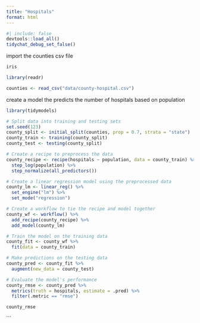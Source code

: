 ```yaml
---
title: "Hospitals"
format: html
---
```



```r
#| include: false
devtools::load_all()
tidychat_debug_set_false()
```

import the counties csv file

```r
iris
```

```r
library(readr)

counties <- read_csv("data/county-hospital.csv")
```

create a model the predicts the number of hospitals based on population


```r
library(tidymodels)

# Split data into training and testing sets
set.seed(123)
county_split <- initial_split(counties, prop = 0.7, strata = "state")
county_train <- training(county_split)
county_test <- testing(county_split)

# Create a recipe to preprocess the data
county_recipe <- recipe(hospitals ~ population, data = county_train) %>%
  step_log(population) %>%
  step_normalize(all_predictors())

# Create a linear regression model using the preprocessed data
county_lm <- linear_reg() %>%
  set_engine("lm") %>%
  set_mode("regression")

# Create a workflow to tie the recipe and model together
county_wf <- workflow() %>%
  add_recipe(county_recipe) %>%
  add_model(county_lm)

# Train the model on the training data
county_fit <- county_wf %>%
  fit(data = county_train)

# Make predictions on the testing data
county_pred <- county_fit %>%
  augment(new_data = county_test)

# Evaluate the model's performance
county_rmse <- county_pred %>%
  metrics(truth = hospitals, estimate = .pred) %>%
  filter(.metric == "rmse")

county_rmse
```
```

